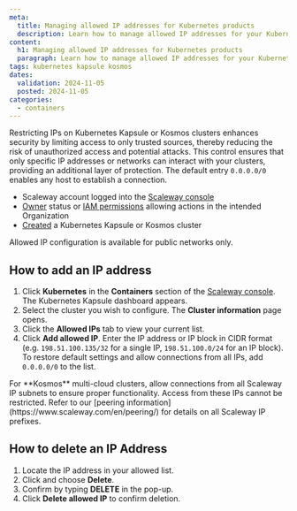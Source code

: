 ```yaml
---
meta:
  title: Managing allowed IP addresses for Kubernetes products
  description: Learn how to manage allowed IP addresses for your Kubernetes Kapsule and Kosmos clusters. Configure access restrictions efficiently with our step-by-step guide.
content:
  h1: Managing allowed IP addresses for Kubernetes products
  paragraph: Learn how to manage allowed IP addresses for your Kubernetes Kapsule and Kosmos clusters. Configure access restrictions efficiently with our step-by-step guide.
tags: kubernetes kapsule kosmos
dates:
  validation: 2024-11-05
  posted: 2024-11-05
categories:
  - containers
---
```


Restricting IPs on Kubernetes Kapsule or Kosmos clusters enhances security by limiting access to only trusted sources, thereby reducing the risk of unauthorized access and potential attacks.
This control ensures that only specific IP addresses or networks can interact with your clusters, providing an additional layer of protection.
The default entry `0.0.0.0/0` enables any host to establish a connection.

<Macro id="requirements" />

- Scaleway account logged into the [Scaleway console](https://console.scaleway.com)
- [Owner](/identity-and-access-management/iam/concepts/#owner) status or [IAM permissions](/identity-and-access-management/iam/concepts/#permission) allowing actions in the intended Organization
- [Created](/containers/kubernetes/how-to/create-cluster) a Kubernetes Kapsule or Kosmos cluster

<Message type="note">
  Allowed IP configuration is available for public networks only.
</Message>

## How to add an IP address

1. Click **Kubernetes** in the **Containers** section of the [Scaleway console](https://console.scaleway.com). The Kubernetes Kapsule dashboard appears.
2. Select the cluster you wish to configure. The **Cluster information** page opens.
3. Click the **Allowed IPs** tab to view your current list.
4. Click **Add allowed IP**. Enter the IP address or IP block in CIDR format (e.g. `198.51.100.135/32` for a single IP, `198.51.100.0/24` for an IP block).
    <Message type="note">
      To restore default settings and allow connections from all IPs, add `0.0.0.0/0` to the list.
    </Message>

<Message type="important">
    For **Kosmos** multi-cloud clusters, allow connections from all Scaleway IP subnets to ensure proper functionality. Access from these IPs cannot be restricted. Refer to our [peering information](https://www.scaleway.com/en/peering/) for details on all Scaleway IP prefixes.
</Message>

## How to delete an IP Address

1. Locate the IP address in your allowed list.
2. Click <Icon name="more" /> and choose **Delete**.
3. Confirm by typing **DELETE** in the pop-up.
4. Click **Delete allowed IP** to confirm deletion.